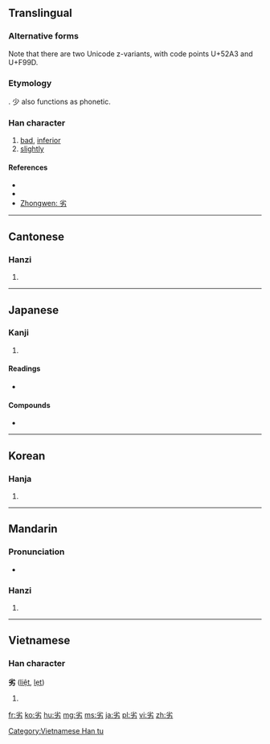 ==Translingual==

===Alternative forms===
Note that there are two Unicode z-variants, with code points U+52A3 and U+F99D.

===Etymology===
{{Han compound|少|t1=little, less|力|t2=strength|ls=ic}}. 少 also functions as phonetic.

===Han character===
{{Han char|rn=19|rad=力|as=04|sn=6|four=9042<sub>7</sub>|canj=火竹大尸 (FHKS)|ids=⿱[[少]][[力]]}}

# [[bad]], [[inferior]]
# [[slightly]]

====References====
* {{Han ref|kx=0146.170|dkj=02302|dj=0330.060|hdz=10367.050|uh=52A3|ud=21155|bh=A648|bd=42568}}
* {{Han ref|uh=F99D}}
* [http://www.zhongwen.com/d/166/x72.htm Zhongwen: 劣]

----

==Cantonese==

===Hanzi===
{{yue-hanzi|jyut=|y=lyut3}}

# {{defn|lang=yue|sort=力04}}

----

==Japanese==

===Kanji===
{{ja-kanji|grade=c|rs=力04}}

# {{defn|lang=ja|sort=力04}}

====Readings====
* {{ja-readings|on=[[れつ]] (retsu)|kun=[[おとる]] (otoru)}}

====Compounds====
* {{ja-r|劣等|gloss=inferior|れっとう}}

----

==Korean==

===Hanja===
{{ko-hanja|hangeul=렬|rv=ryeol|mr=ryŏl}}

# {{defn|lang=ko|sort=力04}}

----

==Mandarin==

===Pronunciation===
* {{audio|Zh-liè.ogg|Audio|lang=cmn}}

===Hanzi===
{{cmn-hanzi|pin=[[liè]] ([[lie4]])|wg=lieh<sup>4</sup>}}

# {{defn|lang=cmn|sort=力04}}

----

==Vietnamese==

===Han character===
'''劣''' ([[liệt]], [[lẹt]])

# {{defn|lang=vi}}

[[Category:Vietnamese Han tu]]

[[fr:劣]]
[[ko:劣]]
[[hu:劣]]
[[mg:劣]]
[[ms:劣]]
[[ja:劣]]
[[pl:劣]]
[[vi:劣]]
[[zh:劣]]